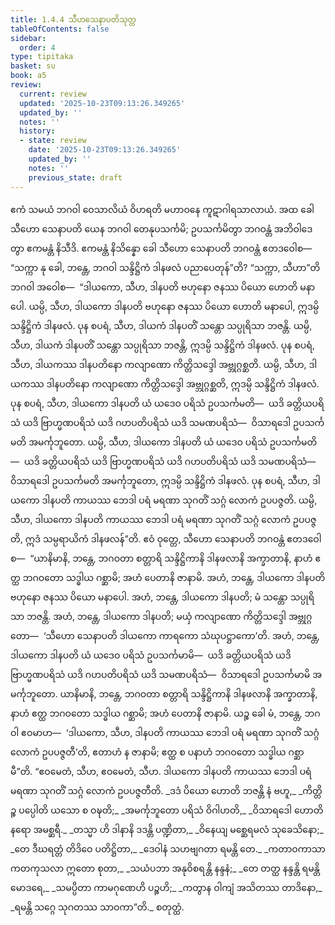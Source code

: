 ```yaml
---
title: 1.4.4 သီဟသေနာပတိသုတ္တ
tableOfContents: false
sidebar:
  order: 4
type: tipitaka
basket: su
book: a5
review:
  current: review
  updated: '2025-10-23T09:13:26.349265'
  updated_by: ''
  notes: ''
  history:
  - state: review
    date: '2025-10-23T09:13:26.349265'
    updated_by: ''
    notes: ''
    previous_state: draft
---
```



<ReviewStatus review={frontmatter.review} showDetails={true} />

<HypothesisAnnotation frontmatter={frontmatter} />

<DynamicBreadcrumb />

<Division number="34" book="a5" e="ch" v="16" p="32">

<Paragraph number="172" book="a5">
ဧကံ သမယံ ဘဂဝါ ဝေသာလိယံ ဝိဟရတိ မဟာဝနေ ကူဋာဂါရသာလာယံ. အထ ခေါ သီဟော သေနာပတိ ယေန ဘဂဝါ တေနုပသင်္ကမိ; ဥပသင်္ကမိတွာ ဘဂဝန္တံ အဘိဝါဒေတွာ ဧကမန္တံ နိသီဒိ. ဧကမန္တံ နိသိန္နော ခေါ သီဟော သေနာပတိ ဘဂဝန္တံ ဧတဒဝေါစ—  “သက္ကာ နု ခေါ, ဘန္တေ, ဘဂဝါ သန္ဒိဋ္ဌိကံ ဒါနဖလံ ပညာပေတုန်”တိ?
</Paragraph>

<Paragraph number="173" book="a5">
“သက္ကာ, သီဟာ”တိ ဘဂဝါ အဝေါစ—  “ဒါယကော, သီဟ, ဒါနပတိ ဗဟုနော ဇနဿ ပိယော ဟောတိ မနာပေါ. ယမ္ပိ, သီဟ, ဒါယကော ဒါနပတိ ဗဟုနော ဇနဿ ပိယော ဟောတိ မနာပေါ, ဣဒမ္ပိ သန္ဒိဋ္ဌိကံ ဒါနဖလံ.
</Paragraph>

<Paragraph number="174" book="a5">
ပုန စပရံ, သီဟ, ဒါယကံ ဒါနပတိံ သန္တော သပ္ပုရိသာ ဘဇန္တိ. ယမ္ပိ, သီဟ, ဒါယကံ ဒါနပတိံ သန္တော သပ္ပုရိသာ ဘဇန္တိ, ဣဒမ္ပိ သန္ဒိဋ္ဌိကံ ဒါနဖလံ.
</Paragraph>

<Paragraph number="175" book="a5">
ပုန စပရံ, သီဟ, ဒါယကဿ ဒါနပတိနော ကလျာဏော ကိတ္တိသဒ္ဒေါ အဗ္ဘုဂ္ဂစ္ဆတိ. ယမ္ပိ, သီဟ, ဒါယကဿ ဒါနပတိနော ကလျာဏော ကိတ္တိသဒ္ဒေါ အဗ္ဘုဂ္ဂစ္ဆတိ, ဣဒမ္ပိ သန္ဒိဋ္ဌိကံ ဒါနဖလံ.
</Paragraph>

<Paragraph number="176" book="a5">
ပုန စပရံ, သီဟ, ဒါယကော ဒါနပတိ ယံ ယဒေဝ ပရိသံ ဥပသင်္ကမတိ—  ယဒိ ခတ္တိယပရိသံ ယဒိ ဗြာဟ္မဏပရိသံ ယဒိ ဂဟပတိပရိသံ ယဒိ သမဏပရိသံ—  ဝိသာရဒေါ ဥပသင်္ကမတိ အမင်္ကုဘူတော. ယမ္ပိ, သီဟ, ဒါယကော ဒါနပတိ ယံ ယဒေဝ ပရိသံ ဥပသင်္ကမတိ—  ယဒိ ခတ္တိယပရိသံ ယဒိ ဗြာဟ္မဏပရိသံ ယဒိ ဂဟပတိပရိသံ ယဒိ သမဏပရိသံ—  ဝိသာရဒေါ ဥပသင်္ကမတိ အမင်္ကုဘူတော, ဣဒမ္ပိ သန္ဒိဋ္ဌိကံ ဒါနဖလံ.
</Paragraph>

<Paragraph number="177" book="a5">
ပုန စပရံ, သီဟ, ဒါယကော ဒါနပတိ ကာယဿ ဘေဒါ ပရံ မရဏာ သုဂတိံ သဂ္ဂံ လောကံ ဥပပဇ္ဇတိ. ယမ္ပိ, သီဟ, ဒါယကော ဒါနပတိ ကာယဿ ဘေဒါ ပရံ မရဏာ သုဂတိံ သဂ္ဂံ လောကံ ဥပပဇ္ဇတိ, ဣဒံ သမ္ပရာယိကံ ဒါနဖလန်”တိ.
</Paragraph>

<Paragraph number="178" book="a5">
ဧဝံ ဝုတ္တေ, သီဟော သေနာပတိ ဘဂဝန္တံ ဧတဒဝေါစ—  “ယာနိမာနိ, ဘန္တေ, ဘဂဝတာ စတ္တာရိ သန္ဒိဋ္ဌိကာနိ ဒါနဖလာနိ အက္ခာတာနိ, နာဟံ ဧတ္ထ ဘဂဝတော သဒ္ဓါယ ဂစ္ဆာမိ; အဟံ ပေတာနိ ဇာနာမိ. အဟံ, ဘန္တေ, ဒါယကော ဒါနပတိ ဗဟုနော ဇနဿ ပိယော မနာပေါ. အဟံ, ဘန္တေ, ဒါယကော ဒါနပတိ; မံ သန္တော သပ္ပုရိသာ ဘဇန္တိ. အဟံ, ဘန္တေ, ဒါယကော ဒါနပတိ; မယှံ ကလျာဏော ကိတ္တိသဒ္ဒေါ အဗ္ဘုဂ္ဂတော—  ‘သီဟော သေနာပတိ ဒါယကော ကာရကော သံဃုပဋ္ဌာကော’တိ. အဟံ, ဘန္တေ, ဒါယကော ဒါနပတိ ယံ ယဒေဝ ပရိသံ ဥပသင်္ကမာမိ—  ယဒိ ခတ္တိယပရိသံ ယဒိ ဗြာဟ္မဏပရိသံ ယဒိ ဂဟပတိပရိသံ ယဒိ သမဏပရိသံ—  ဝိသာရဒေါ ဥပသင်္ကမာမိ အမင်္ကုဘူတော. ယာနိမာနိ, ဘန္တေ, ဘဂဝတာ စတ္တာရိ သန္ဒိဋ္ဌိကာနိ ဒါနဖလာနိ အက္ခာတာနိ, နာဟံ ဧတ္ထ ဘဂဝတော သဒ္ဓါယ ဂစ္ဆာမိ; အဟံ ပေတာနိ ဇာနာမိ. ယဉ္စ ခေါ မံ, ဘန္တေ, ဘဂဝါ ဧဝမာဟ—  ‘ဒါယကော, သီဟ, ဒါနပတိ ကာယဿ ဘေဒါ ပရံ မရဏာ သုဂတိံ သဂ္ဂံ လောကံ ဥပပဇ္ဇတီ’တိ, ဧတာဟံ န ဇာနာမိ; ဧတ္ထ စ ပနာဟံ ဘဂဝတော သဒ္ဓါယ ဂစ္ဆာမီ”တိ. “ဧဝမေတံ, သီဟ, ဧဝမေတံ, သီဟ. ဒါယကော ဒါနပတိ ကာယဿ ဘေဒါ ပရံ မရဏာ သုဂတိံ သဂ္ဂံ လောကံ ဥပပဇ္ဇတီတိ.
</Paragraph>

<Paragraph number="179" type="verses" book="a5">
_ဒဒံ ပိယော ဟောတိ ဘဇန္တိ နံ ဗဟူ,_  
_ကိတ္တိဉ္စ ပပ္ပေါတိ ယသော စ ဝဍ္ဎတိ;_  
_အမင်္ကုဘူတော ပရိသံ ဝိဂါဟတိ,_  
_ဝိသာရဒေါ ဟောတိ နရော အမစ္ဆရီ._  

</Paragraph>

<Paragraph number="180" type="verses" book="a5">
_တသ္မာ ဟိ ဒါနာနိ ဒဒန္တိ ပဏ္ဍိတာ,_  
_ဝိနေယျ မစ္ဆေရမလံ သုခေသိနော;_  
_တေ ဒီဃရတ္တံ တိဒိဝေ ပတိဋ္ဌိတာ,_  
_ဒေဝါနံ သဟဗျဂတာ ရမန္တိ တေ._  

</Paragraph>

<Paragraph number="181" type="verses" book="a5">
_ကတာဝကာသာ ကတကုသလာ ဣတော စုတာ,_  
_သယံပဘာ အနုဝိစရန္တိ နန္ဒနံ;_  
_တေ တတ္ထ နန္ဒန္တိ ရမန္တိ မောဒရေ,_  
_သမပ္ပိတာ ကာမဂုဏေဟိ ပဉ္စဟိ;_  
_ကတွာန ဝါကျံ အသိတဿ တာဒိနော,_  
_ရမန္တိ သဂ္ဂေ သုဂတဿ သာဝကာ”တိ._  


</Paragraph>
</Division>

<Paragraph number="182" type="center" book="a5">
စတုတ္ထံ.
</Paragraph>